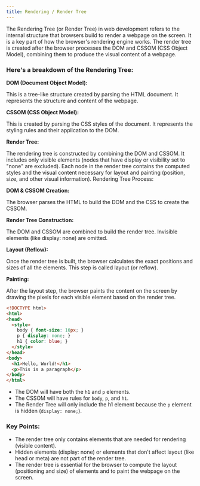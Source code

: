 ```yaml
---
title: Rendering / Render Tree
---
```


The Rendering Tree (or Render Tree) in web development refers to the internal structure that browsers build to render a webpage on the screen. It is a key part of how the browser's rendering engine works. The render tree is created after the browser processes the DOM and CSSOM (CSS Object Model), combining them to produce the visual content of a webpage.

### Here's a breakdown of the Rendering Tree:
**DOM (Document Object Model):**

This is a tree-like structure created by parsing the HTML document.
It represents the structure and content of the webpage.

**CSSOM (CSS Object Model):**

This is created by parsing the CSS styles of the document.
It represents the styling rules and their application to the DOM.

**Render Tree:**

The rendering tree is constructed by combining the DOM and CSSOM.
It includes only visible elements (nodes that have display or visibility set to "none" are excluded).
Each node in the render tree contains the computed styles and the visual content necessary for layout and painting (position, size, and other visual information).
Rendering Tree Process:

**DOM & CSSOM Creation:**

The browser parses the HTML to build the DOM and the CSS to create the CSSOM.

**Render Tree Construction:**

The DOM and CSSOM are combined to build the render tree. Invisible elements (like display: none) are omitted.

**Layout (Reflow):**

Once the render tree is built, the browser calculates the exact positions and sizes of all the elements. This step is called layout (or reflow).

**Painting:**

After the layout step, the browser paints the content on the screen by drawing the pixels for each visible element based on the render tree.

```html
<!DOCTYPE html>
<html>
<head>
  <style>
    body { font-size: 16px; }
    p { display: none; }
    h1 { color: blue; }
  </style>
</head>
<body>
  <h1>Hello, World!</h1>
  <p>This is a paragraph</p>
</body>
</html>
```

- The DOM will have both the ``h1`` and ``p`` elements.
- The CSSOM will have rules for ``body``, ``p``, and ``h1``.
- The Render Tree will only include the h1 element because the ``p`` element is hidden (``display: none;``).

### Key Points:
- The render tree only contains elements that are needed for rendering (visible content).
- Hidden elements (display: none) or elements that don't affect layout (like head or meta) are not part of the render tree.
- The render tree is essential for the browser to compute the layout (positioning and size) of elements and to paint the webpage on the screen.